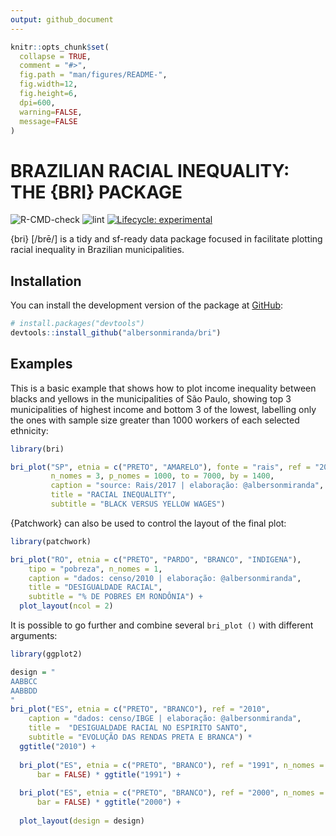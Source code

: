 ```yaml
---
output: github_document
---
```


<!-- README.md is generated from README.Rmd. Please edit that file -->

```r
knitr::opts_chunk$set(
  collapse = TRUE,
  comment = "#>",
  fig.path = "man/figures/README-",
  fig.width=12,
  fig.height=6,
  dpi=600,
  warning=FALSE,
  message=FALSE
)
```

# BRAZILIAN RACIAL INEQUALITY: THE {BRI} PACKAGE

<!-- badges: start -->
![R-CMD-check](https://github.com/albersonmiranda/desigualdade/workflows/R-CMD-check/badge.svg?branch=master&event=push) ![lint](https://github.com/albersonmiranda/desigualdade/workflows/lint/badge.svg?branch=master&event=push)
[![Lifecycle: experimental](https://img.shields.io/badge/lifecycle-experimental-orange.svg)](https://www.tidyverse.org/lifecycle/#experimental)
<!-- badges: end -->

{bri} [/brē/] is a tidy and sf-ready data package focused in facilitate plotting racial inequality in Brazilian municipalities.

## Installation

You can install the development version of the package at [GitHub](https://github.com/):

``` r
# install.packages("devtools")
devtools::install_github("albersonmiranda/bri")
```
## Examples

This is a basic example that shows how to plot income inequality between blacks and yellows in the municipalities of São Paulo, showing top 3 municipalities of highest income and bottom 3 of the lowest, labelling only the ones with sample size greater than 1000 workers of each selected ethnicity:

```r
library(bri)

bri_plot("SP", etnia = c("PRETO", "AMARELO"), fonte = "rais", ref = "2017",
         n_nomes = 3, p_nomes = 1000, to = 7000, by = 1400,
         caption = "source: Rais/2017 | elaboração: @albersonmiranda",
         title = "RACIAL INEQUALITY",
         subtitle = "BLACK VERSUS YELLOW WAGES")
```

{Patchwork} can also be used to control the layout of the final plot:

```r
library(patchwork)

bri_plot("RO", etnia = c("PRETO", "PARDO", "BRANCO", "INDIGENA"),
    tipo = "pobreza", n_nomes = 1,
    caption = "dados: censo/2010 | elaboração: @albersonmiranda",
    title = "DESIGUALDADE RACIAL",
    subtitle = "% DE POBRES EM RONDÔNIA") +
  plot_layout(ncol = 2)
```

It is possible to go further and combine several `bri_plot ()` with different arguments:

```r

library(ggplot2)

design = "
AABBCC
AABBDD
"
bri_plot("ES", etnia = c("PRETO", "BRANCO"), ref = "2010",
    caption = "dados: censo/IBGE | elaboração: @albersonmiranda",
    title =  "DESIGUALDADE RACIAL NO ESPIRITO SANTO",
    subtitle = "EVOLUÇÃO DAS RENDAS PRETA E BRANCA") *
  ggtitle("2010") +
  
  bri_plot("ES", etnia = c("PRETO", "BRANCO"), ref = "1991", n_nomes = 1,
      bar = FALSE) * ggtitle("1991") +
  
  bri_plot("ES", etnia = c("PRETO", "BRANCO"), ref = "2000", n_nomes = 1,
      bar = FALSE) * ggtitle("2000") +
  
  plot_layout(design = design)
```
